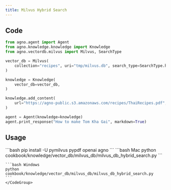 ```yaml
---
title: Milvus Hybrid Search
---
```


## Code

```python cookbook/knowledge/vector_db/milvus_db/milvus_db_hybrid_search.py
from agno.agent import Agent
from agno.knowledge.knowledge import Knowledge
from agno.vectordb.milvus import Milvus, SearchType

vector_db = Milvus(
    collection="recipes", uri="tmp/milvus.db", search_type=SearchType.hybrid
)

knowledge = Knowledge(
    vector_db=vector_db,
)

knowledge.add_content(
    url="https://agno-public.s3.amazonaws.com/recipes/ThaiRecipes.pdf",
)

agent = Agent(knowledge=knowledge)
agent.print_response("How to make Tom Kha Gai", markdown=True)
```

## Usage

<Steps>
  <Snippet file="create-venv-step.mdx" />

  <Step title="Install libraries">
    ```bash
    pip install -U pymilvus pypdf openai agno
    ```
  </Step>

  <Step title="Run Agent">
    <CodeGroup>
    ```bash Mac
    python cookbook/knowledge/vector_db/milvus_db/milvus_db_hybrid_search.py
    ```

    ```bash Windows
    python cookbook/knowledge/vector_db/milvus_db/milvus_db_hybrid_search.py
    ```
    </CodeGroup>
  </Step>
</Steps>